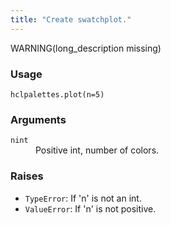 ```yaml
---
title: "Create swatchplot."
---
```


WARNING(long_description missing)

### Usage

<pre><code class='language-python'>hclpalettes.plot(n=5)</code></pre>

### Arguments

<dl class="pyp-list param-list">
  <dt style = "white-space: nowrap; font-family: monospace; vertical-align: top">
   <code id="colorspace.palettes.hclpalettes.plot:n">n</code><code class="argument-class">int</code>
  </dt>
 <dd>Positive int, number of colors.</dd>
</dl>

### Raises

<ul class="python-raises">
<li><code class="text-warning">TypeError</code>: If &#x27;n&#x27; is not an int.
<li><code class="text-warning">ValueError</code>: If &#x27;n&#x27; is not positive.
</ul>

